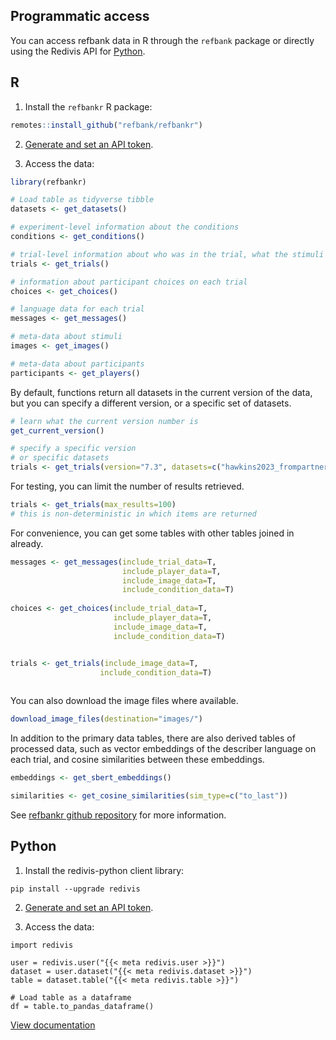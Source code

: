 ## Programmatic access

You can access refbank data in R through the `refbank` package or directly using the Redivis API for  [Python](https://apidocs.redivis.com/client-libraries/redivis-python).

::: {.panel-tabset}

## R

1. Install the `refbankr` R package:

```.r
remotes::install_github("refbank/refbankr")
```

2. [Generate and set an API token](https://apidocs.redivis.com/client-libraries/redivis-r/getting-started#authentication).

3. Access the data:

```.r
library(refbankr)

# Load table as tidyverse tibble
datasets <- get_datasets()

# experiment-level information about the conditions
conditions <- get_conditions()

# trial-level information about who was in the trial, what the stimuli were, and when in a game it occurred
trials <- get_trials()

# information about participant choices on each trial
choices <- get_choices()

# language data for each trial
messages <- get_messages()

# meta-data about stimuli
images <- get_images()

# meta-data about participants
participants <- get_players()

```

By default, functions return all datasets in the current version of the data, but you can specify a different version, or a specific set of datasets.

```.r
# learn what the current version number is
get_current_version()

# specify a specific version
# or specific datasets
trials <- get_trials(version="7.3", datasets=c("hawkins2023_frompartners", "hawkins2021_respect"))
```

For testing, you can limit the number of results retrieved. 

```.r
trials <- get_trials(max_results=100)
# this is non-deterministic in which items are returned
```

For convenience, you can get some tables with other tables joined in already. 

```.r
messages <- get_messages(include_trial_data=T,
                         include_player_data=T,
                         include_image_data=T,
                         include_condition_data=T)
                         
choices <- get_choices(include_trial_data=T,
                       include_player_data=T,
                       include_image_data=T,
                       include_condition_data=T)


trials <- get_trials(include_image_data=T,
                    include_condition_data=T)
                         
```

You can also download the image files where available. 

```.r
download_image_files(destination="images/")
```

In addition to the primary data tables, there are also derived tables of processed data, such as vector embeddings of the describer language on each trial, and cosine similarities between these embeddings. 

```.r
embeddings <- get_sbert_embeddings()

similarities <- get_cosine_similarities(sim_type=c("to_last"))
```

See [refbankr github repository](https://github.com/refbank/refbankr) for more information.

## Python

1. Install the redivis-python client library:

```.python
pip install --upgrade redivis
```

2. [Generate and set an API token](https://apidocs.redivis.com/client-libraries/redivis-python/getting-started#authentication).

3. Access the data:

```.python
import redivis

user = redivis.user("{{< meta redivis.user >}}")
dataset = user.dataset("{{< meta redivis.dataset >}}")
table = dataset.table("{{< meta redivis.table >}}")

# Load table as a dataframe
df = table.to_pandas_dataframe()
```

[View documentation](https://apidocs.redivis.com/client-libraries/redivis-python)

:::

